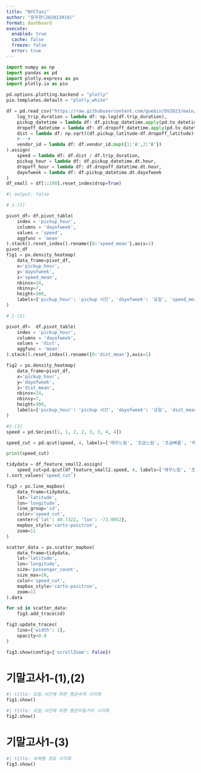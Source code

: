 ```yaml
---
title: "NYCTaxi"
author: "문주현(202013919)"
format: dashboard
execute: 
  enabled: true
  cache: false
  freeze: false
  error: true
---
```


```python
import numpy as np
import pandas as pd
import plotly.express as px
import plotly.io as pio

pd.options.plotting.backend = "plotly"
pio.templates.default = "plotly_white"
```

```python
df = pd.read_csv("https://raw.githubusercontent.com/guebin/DV2023/main/posts/NYCTaxi.csv").assign(
    log_trip_duration = lambda df: np.log(df.trip_duration),
    pickup_datetime = lambda df: df.pickup_datetime.apply(pd.to_datetime),
    dropoff_datetime = lambda df: df.dropoff_datetime.apply(pd.to_datetime),
    dist = lambda df: np.sqrt((df.pickup_latitude-df.dropoff_latitude)**2 + (df.pickup_longitude-df.dropoff_longitude)**2),
    #---#
    vendor_id = lambda df: df.vendor_id.map({1:'A',2:'B'})
).assign(
    speed = lambda df: df.dist / df.trip_duration,
    pickup_hour = lambda df: df.pickup_datetime.dt.hour,
    dropoff_hour = lambda df: df.dropoff_datetime.dt.hour,
    dayofweek = lambda df: df.pickup_datetime.dt.dayofweek
)
df_small = df[::100].reset_index(drop=True)
```

```python
#| output: false

# 1-(1)

pivot_df= df.pivot_table(
    index = 'pickup_hour',
    columns = 'dayofweek',
    values = 'speed',
    aggfunc = 'mean'
).stack().reset_index().rename({0:'speed_mean'},axis=1)
pivot_df
fig1 = px.density_heatmap(
    data_frame=pivot_df, 
    x='pickup_hour',
    y='dayofweek',
    z='speed_mean',
    nbinsx=24,
    nbinsy=7,
    height=300,
    labels={'pickup_hour': 'pickup 시간', 'dayofweek': '요일', 'speed_mean': '평균속력'}
)

# 1-(2)

pivot_df=  df.pivot_table(
    index = 'pickup_hour',
    columns = 'dayofweek',
    values = 'dist',
    aggfunc = 'mean'
).stack().reset_index().rename({0:'dist_mean'},axis=1)

fig2 = px.density_heatmap(
    data_frame=pivot_df,
    x='pickup_hour',
    y='dayofweek',
    z='dist_mean',
    nbinsx=24,
    nbinsy=7,
    height=300,
    labels={'pickup_hour': 'pickup 시간', 'dayofweek': '요일', 'dist_mean': '평균거리'}
)

#1-(3)
speed = pd.Series([1, 1, 2, 2, 3, 3, 4, 4])

speed_cut = pd.qcut(speed, 4, labels=['매우느림', '조금느림', '조금빠름', '매우빠름'])

print(speed_cut)

tidydata = df_feature_small2.assign(
    speed_cut=pd.qcut(df_feature_small2.speed, 4, labels=['매우느림', '조금느림', '조금빠름', '매우빠름'])
).sort_values('speed_cut')

fig3 = px.line_mapbox(
    data_frame=tidydata,
    lat='latitude',
    lon='longitude',
    line_group='id',
    color='speed_cut',
    center={'lat': 40.7322, 'lon': -73.9052},
    mapbox_style='carto-positron',
    zoom=11
)

scatter_data = px.scatter_mapbox(
    data_frame=tidydata,
    lat='latitude',
    lon='longitude',
    size='passenger_count',
    size_max=10,
    color='speed_cut',
    mapbox_style='carto-positron',
    zoom=11
).data

for sd in scatter_data:
    fig3.add_trace(sd)

fig3.update_traces(
    line={'width': 1},
    opacity=0.8
)

fig3.show(config={'scrollZoom': False})


```
# 기말고사1-(1),(2)

```python
#| title: 요일,시간에 따른 평균속력 시각화        
fig1.show()
```

```python
#| title: 요일,시간에 따른 평균이동거리 시각화        
fig2.show()
```

# 기말고사1-(3)
```python
#| title: 속력별 경로 시각화   
fig3.show()
```